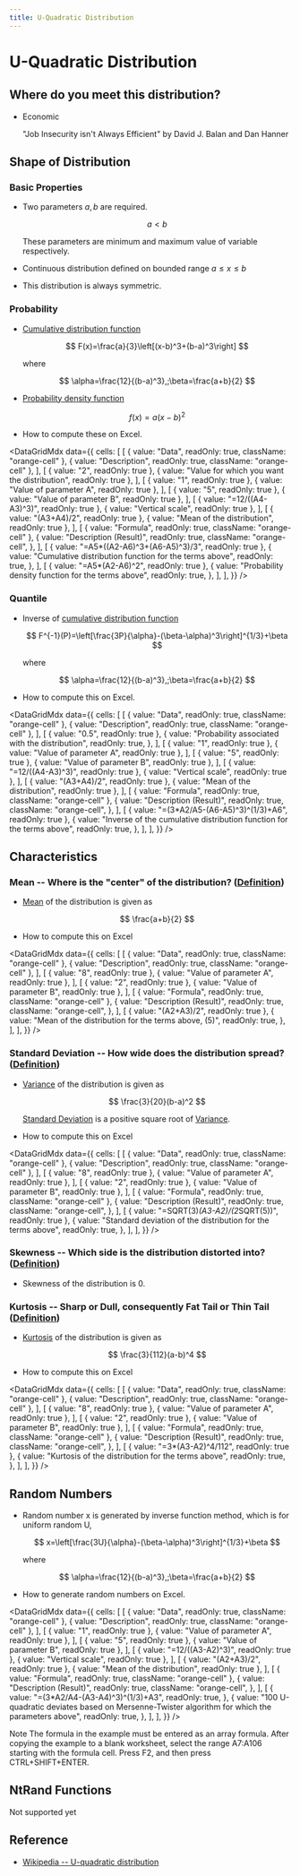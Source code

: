 ```yaml
---
title: U-Quadratic Distribution
---
```



# U-Quadratic Distribution

## Where do you meet this distribution?

- Economic

  "Job Insecurity isn't Always Efficient" by David J. Balan and Dan Hanner

## Shape of Distribution

### Basic Properties

- Two parameters $a, b$ are required.

  $$
  a<b
  $$

  These parameters are minimum and maximum value of variable respectively.

- Continuous distribution defined on bounded range $a\leq x \leq b$
- This distribution is always symmetric.

### Probability

- [Cumulative distribution function](https://www.ntrand.com/glossary/#local_cumulative)

  $$
  F(x)=\frac{a}{3}\left[(x-b)^3+(b-a)^3\right]
  $$

  where

  $$
  \alpha=\frac{12}{(b-a)^3},;\beta=\frac{a+b}{2}
  $$

- [Probability density function](https://www.ntrand.com/glossary/#local_probability)

  $$
  f(x)=a(x-b)^2
  $$

- How to compute these on Excel.

<DataGridMdx
  data={{
    cells: [
      [
        { value: "Data", readOnly: true, className: "orange-cell" },
        { value: "Description", readOnly: true, className: "orange-cell" },
      ],
      [
        { value: "2", readOnly: true },
        { value: "Value for which you want the distribution", readOnly: true },
      ],
      [
        { value: "1", readOnly: true },
        { value: "Value of parameter A", readOnly: true },
      ],
      [
        { value: "5", readOnly: true },
        { value: "Value of parameter B", readOnly: true },
      ],
      [
        { value: "=12/((A4-A3)^3)", readOnly: true },
        { value: "Vertical scale", readOnly: true },
      ],
      [
        { value: "(A3+A4)/2", readOnly: true },
        { value: "Mean of the distribution", readOnly: true },
      ],
      [
        { value: "Formula", readOnly: true, className: "orange-cell" },
        {
          value: "Description (Result)",
          readOnly: true,
          className: "orange-cell",
        },
      ],
      [
        { value: "=A5*((A2-A6)^3+(A6-A5)^3)/3", readOnly: true },
        {
          value: "Cumulative distribution function for the terms above",
          readOnly: true,
        },
      ],
      [
        { value: "=A5*(A2-A6)^2", readOnly: true },
        {
          value: "Probability density function for the terms above",
          readOnly: true,
        },
      ],
    ],
  }}
/>

### Quantile

- Inverse of [cumulative distribution function](https://www.ntrand.com/glossary/#local_cumulative)

  $$
  F^{-1}(P)=\left[\frac{3P}{\alpha}-(\beta-\alpha)^3\right]^{1/3}+\beta
  $$

  where

  $$
  \alpha=\frac{12}{(b-a)^3},;\beta=\frac{a+b}{2}
  $$

- How to compute this on Excel.

<DataGridMdx
  data={{
    cells: [
      [
        { value: "Data", readOnly: true, className: "orange-cell" },
        { value: "Description", readOnly: true, className: "orange-cell" },
      ],
      [
        { value: "0.5", readOnly: true },
        {
          value: "Probability associated with the distribution",
          readOnly: true,
        },
      ],
      [
        { value: "1", readOnly: true },
        { value: "Value of parameter A", readOnly: true },
      ],
      [
        { value: "5", readOnly: true },
        { value: "Value of parameter B", readOnly: true },
      ],
      [
        { value: "=12/((A4-A3)^3)", readOnly: true },
        { value: "Vertical scale", readOnly: true },
      ],
      [
        { value: "(A3+A4)/2", readOnly: true },
        { value: "Mean of the distribution", readOnly: true },
      ],
      [
        { value: "Formula", readOnly: true, className: "orange-cell" },
        {
          value: "Description (Result)",
          readOnly: true,
          className: "orange-cell",
        },
      ],
      [
        { value: "=(3*A2/A5-(A6-A5)^3)^(1/3)+A6", readOnly: true },
        {
          value:
            "Inverse of the cumulative distribution function for the terms above",
          readOnly: true,
        },
      ],
    ],
  }}
/>

## Characteristics

### Mean -- Where is the "center" of the distribution? ([Definition](https://www.ntrand.com/glossary/#local_mean))

- [Mean](https://www.ntrand.com/glossary/#local_mean) of the distribution is given as

  $$
  \frac{a+b}{2}
  $$

- How to compute this on Excel

<DataGridMdx
  data={{
    cells: [
      [
        { value: "Data", readOnly: true, className: "orange-cell" },
        { value: "Description", readOnly: true, className: "orange-cell" },
      ],
      [
        { value: "8", readOnly: true },
        { value: "Value of parameter A", readOnly: true },
      ],
      [
        { value: "2", readOnly: true },
        { value: "Value of parameter B", readOnly: true },
      ],
      [
        { value: "Formula", readOnly: true, className: "orange-cell" },
        {
          value: "Description (Result)",
          readOnly: true,
          className: "orange-cell",
        },
      ],
      [
        { value: "(A2+A3)/2", readOnly: true },
        {
          value: "Mean of the distribution for the terms above, (5)",
          readOnly: true,
        },
      ],
    ],
  }}
/>

### Standard Deviation -- How wide does the distribution spread? ([Definition](https://www.ntrand.com/glossary/#local_standard_deviation))

- [Variance](https://www.ntrand.com/glossary/#local_variance) of the distribution is given as

  $$
  \frac{3}{20}(b-a)^2
  $$

  [Standard Deviation](https://www.ntrand.com/glossary/#local_standard_deviation) is a positive square root of [Variance](https://www.ntrand.com/glossary/#local_variance).

- How to compute this on Excel

<DataGridMdx
  data={{
    cells: [
      [
        { value: "Data", readOnly: true, className: "orange-cell" },
        { value: "Description", readOnly: true, className: "orange-cell" },
      ],
      [
        { value: "8", readOnly: true },
        { value: "Value of parameter A", readOnly: true },
      ],
      [
        { value: "2", readOnly: true },
        { value: "Value of parameter B", readOnly: true },
      ],
      [
        { value: "Formula", readOnly: true, className: "orange-cell" },
        {
          value: "Description (Result)",
          readOnly: true,
          className: "orange-cell",
        },
      ],
      [
        { value: "=SQRT(3)*(A3-A2)/(2*SQRT(5))", readOnly: true },
        {
          value: "Standard deviation of the distribution for the terms above",
          readOnly: true,
        },
      ],
    ],
  }}
/>

### Skewness -- Which side is the distribution distorted into? ([Definition](https://www.ntrand.com/glossary/#local_skewness))

- Skewness of the distribution is $0$.

### Kurtosis -- Sharp or Dull, consequently Fat Tail or Thin Tail ([Definition](https://www.ntrand.com/glossary/#local_kurtosis))

- [Kurtosis](https://www.ntrand.com/glossary/#local_kurtosis) of the distribution is given as

  $$
  \frac{3}{112}(a-b)^4
  $$

- How to compute this on Excel

<DataGridMdx
  data={{
    cells: [
      [
        { value: "Data", readOnly: true, className: "orange-cell" },
        { value: "Description", readOnly: true, className: "orange-cell" },
      ],
      [
        { value: "8", readOnly: true },
        { value: "Value of parameter A", readOnly: true },
      ],
      [
        { value: "2", readOnly: true },
        { value: "Value of parameter B", readOnly: true },
      ],
      [
        { value: "Formula", readOnly: true, className: "orange-cell" },
        {
          value: "Description (Result)",
          readOnly: true,
          className: "orange-cell",
        },
      ],
      [
        { value: "=3*(A3-A2)^4/112", readOnly: true },
        {
          value: "Kurtosis of the distribution for the terms above",
          readOnly: true,
        },
      ],
    ],
  }}
/>

## Random Numbers

- Random number x is generated by inverse function method, which is for uniform random U,

  $$
  x=\left[\frac{3U}{\alpha}-(\beta-\alpha)^3\right]^{1/3}+\beta
  $$

  where

  $$
  \alpha=\frac{12}{(b-a)^3},;\beta=\frac{a+b}{2}
  $$

- How to generate random numbers on Excel.

<DataGridMdx
  data={{
    cells: [
      [
        { value: "Data", readOnly: true, className: "orange-cell" },
        { value: "Description", readOnly: true, className: "orange-cell" },
      ],
      [
        { value: "1", readOnly: true },
        { value: "Value of parameter A", readOnly: true },
      ],
      [
        { value: "5", readOnly: true },
        { value: "Value of parameter B", readOnly: true },
      ],
      [
        { value: "=12/((A3-A2)^3)", readOnly: true },
        { value: "Vertical scale", readOnly: true },
      ],
      [
        { value: "(A2+A3)/2", readOnly: true },
        { value: "Mean of the distribution", readOnly: true },
      ],
      [
        { value: "Formula", readOnly: true, className: "orange-cell" },
        {
          value: "Description (Result)",
          readOnly: true,
          className: "orange-cell",
        },
      ],
      [
        {
          value: "=(3*A2/A4-(A3-A4)^3)^(1/3)+A3",
          readOnly: true,
        },
        {
          value:
            "100 U-quadratic deviates based on Mersenne-Twister algorithm for which the parameters above",
          readOnly: true,
        },
      ],
    ],
  }}
/>

Note The formula in the example must be entered as an array formula. After copying the example to a blank worksheet, select the range A7:A106 starting with the formula cell. Press F2, and then press CTRL+SHIFT+ENTER.

## NtRand Functions

Not supported yet

## Reference

- [Wikipedia -- U-quadratic distribution](http://en.wikipedia.org/wiki/U-quadratic_distribution)
